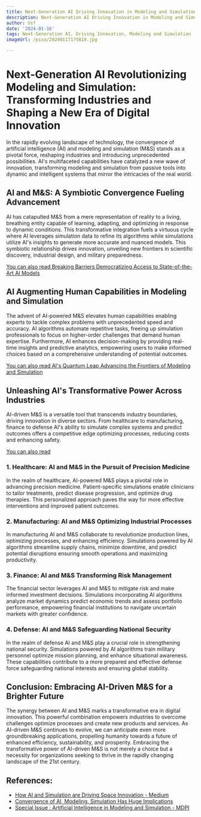 ```yaml
---
title: Next-Generation AI Driving Innovation in Modeling and Simulation
description: Next-Generation AI Driving Innovation in Modeling and Simulation
author: Usf
date: '2024-01-16'
tags: Next-Generation AI, Driving Innovation, Modeling and Simulation
imageUrl: /pixa/20240117175818.jpg

---
```

# Next-Generation  AI Revolutionizing Modeling and Simulation: Transforming  Industries and Shaping a New Era of Digital Innovation

In the  rapidly evolving landscape of technology, the convergence of artificial intelligence (AI) and modeling and simulation (M&S)  stands  as a pivotal force, reshaping industries  and introducing unprecedented possibilities. AI's multifaceted capabilities have catalyzed a new wave of  innovation, transforming modeling and simulation from passive tools into dynamic and intelligent  systems that mirror the intricacies  of the real  world.

## AI and M&S: A Symbiotic Convergence  Fueling Advancement

AI has catapulted M&S from a mere representation  of reality to a living, breathing entity  capable of learning, adapting,  and optimizing in response to dynamic conditions. This  transformative integration fuels a  virtuous cycle where AI leverages simulation data to  refine its algorithms while simulations utilize AI's insights  to generate more accurate and nuanced  models.  This symbiotic relationship drives innovation, unveiling new frontiers in scientific discovery, industrial design, and military preparedness.

[You can also read Breaking Barriers Democratizing Access to State-of-the-Art AI Models](Breaking%20Barriers%20Democratizing%20Access%20to%20State-of-the-Art%20AI%20Models)


## AI Augmenting  Human Capabilities in Modeling and Simulation

The advent of AI-powered M&S elevates human capabilities enabling experts to tackle complex problems with  unprecedented speed and  accuracy. AI algorithms automate repetitive tasks, freeing up simulation professionals to focus on higher-order challenges that demand  human expertise.  Furthermore, AI enhances decision-making by providing real-time insights and predictive  analytics, empowering users to make informed choices  based on a comprehensive understanding of potential outcomes.

[You can also read AI's Quantum Leap Advancing the Frontiers of  Modeling and Simulation](AI%27s%20Quantum%20Leap%20Advancing%20the%20Frontiers%20of%20Modeling%20and%20Simulation)


## Unleashing AI's Transformative Power Across Industries

AI-driven M&S is a versatile  tool  that transcends industry boundaries, driving innovation in diverse sectors. From healthcare to manufacturing, finance to defense AI's ability to simulate complex  systems and predict  outcomes offers a competitive edge optimizing processes, reducing costs and enhancing safety.

[You can also read ]()


### 1.  Healthcare: AI and  M&S in the Pursuit of Precision Medicine

In the realm of healthcare, AI-powered M&S plays a pivotal role in advancing precision medicine. Patient-specific simulations enable clinicians to  tailor treatments, predict disease progression, and optimize drug therapies. This personalized approach paves  the way for  more effective interventions and improved patient outcomes.

### 2. Manufacturing: AI and M&S Optimizing Industrial Processes

In manufacturing AI and M&S collaborate to revolutionize production  lines,  optimizing processes, and  enhancing efficiency. Simulations powered by AI algorithms streamline supply chains, minimize downtime, and predict potential disruptions ensuring smooth operations and maximizing  productivity.

### 3. Finance: AI and M&S Transforming Risk Management

The financial sector leverages AI and M&S to mitigate risk and  make informed investment decisions. Simulations incorporating AI algorithms analyze market dynamics  predict economic trends and assess portfolio performance,  empowering  financial institutions to navigate uncertain markets with greater confidence.

### 4.  Defense: AI and M&S Safeguarding National Security

In the realm of defense  AI and M&S play a crucial role in strengthening national security. Simulations powered by AI algorithms train military personnel optimize mission planning, and enhance situational awareness. These capabilities contribute to a more prepared and effective defense force  safeguarding national interests and ensuring  global stability.

## Conclusion: Embracing AI-Driven M&S for a Brighter Future

The synergy between AI and M&S marks a transformative era  in digital innovation. This  powerful combination empowers industries to overcome challenges optimize  processes and create new products and services. As AI-driven M&S continues to evolve, we can  anticipate even more groundbreaking applications, propelling humanity towards a future of enhanced efficiency, sustainability, and prosperity. Embracing the transformative  power of AI-driven M&S  is not merely a choice but  a necessity for organizations  seeking to thrive in  the rapidly changing landscape of the 21st century.

## References:
- [How AI and Simulation are Driving Space Innovation - Medium](https://medium.com/the-aerospace-corporation/how-ai-and-simulation-are-driving-space-innovation-ad25ba9aa39b)
- [Convergence of AI, Modeling, Simulation Has Huge Implications](https://www.nationaldefensemagazine.org/articles/2023/10/23/convergence-of-ai-modeling-simulation-has-huge-implications)
- [Special Issue : Artificial Intelligence in Modeling and Simulation - MDPI](https://www.mdpi.com/journal/algorithms/special_issues/AI_Model_Simu)
